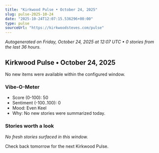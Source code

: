 ```yaml
---
title: "Kirkwood Pulse • October 24, 2025"
slug: pulse-2025-10-24
date: "2025-10-24T12:07:15.536296+00:00"
type: pulse
sourceUrl: "https://kirkwoodsteves.com/pulse"
---
```


_Autogenerated on Friday, October 24, 2025 at 12:07 UTC • 0 stories from the last 36 hours._

## Kirkwood Pulse • October 24, 2025

No new items were available within the configured window.

### Vibe-O-Meter

- Score (0-100): 50
- Sentiment (-100..100): 0
- Mood: Even Keel
- Why: No new stories were summarized today.

### Stories worth a look

_No fresh stories surfaced in this window._

Check back tomorrow for the next Kirkwood Pulse.
